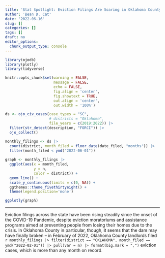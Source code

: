 ```yaml
---
title: 'Stat Spotlight: Eviction Filings Are Soaring in Oklahoma County'
author: 'Bean D. Cat'
date: '2022-06-16'
slug: []
categories: []
tags: []
draft: no
editor_options: 
  chunk_output_type: console
---
```


```r
library(ojodb)
library(plotly)
library(tidyverse)

knitr::opts_chunk$set(warning = FALSE, 
                      message = FALSE,
                      echo = FALSE,
                      fig.align = 'center',
                      fig.showtext = TRUE,
                      out.align = 'center',
                      out.width = '100%')

ds <- ojo_civ_cases(case_types = "SC", 
                    # districts = "Oklahoma",
                    file_years = c(2019:2022)) |>
  filter(str_detect(description, "FORCI")) |>
  ojo_collect()

```


```r

monthly_filings <- ds |>
  count(district, month_filed = floor_date(date_filed, "months")) |>
  filter(month_filed < ymd("2022-06-01"))
  
graph <- monthly_filings |>
  ggplot(aes(x = month_filed,
             y = n,
             color = district)) +
  geom_line() +
  scale_y_continuous(limits = c(0, NA)) +
  ggthemes::theme_fivethirtyeight() +
  theme(legend.position='none')

ggplotly(graph)

```

---

Eviction filings across the state have been rising steadily since the onset of the COVID-19 Pandemic, despite eviction moratoriums and assistance programs aimed at preventing people from losing their homes due to the crisis. In Oklahoma County in particular, though, it seems that the dam may have finally broken -- in February of 2022, Oklahoma County landlords filed `r monthly_filings |> filter(district == "OKLAHOMA", month_filed == ymd("2022-02-01")) |> pull(var = n) |> format(big.mark = ",")` eviction cases, which is more than any month on record.





